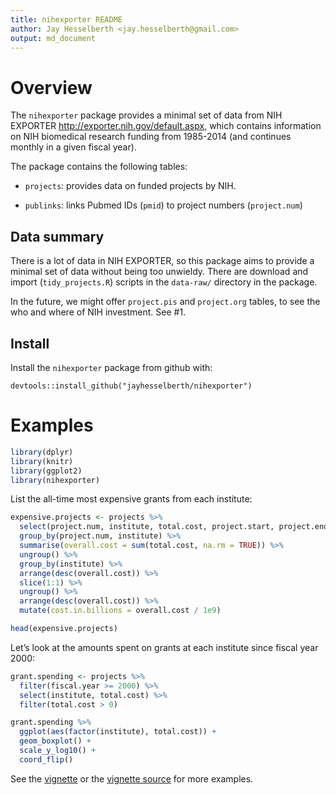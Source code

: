 ```yaml
---
title: nihexporter README
author: Jay Hesselberth <jay.hesselberth@gmail.com>
output: md_document
---
```


# Overview

The `nihexporter` package provides a minimal set of data from NIH EXPORTER
<http://exporter.nih.gov/default.aspx>, which contains information on NIH
biomedical research funding from 1985-2014 (and continues monthly in a given fiscal year).

The package contains the following tables:

* `projects`: provides data on funded projects by NIH.

* `publinks`: links Pubmed IDs (`pmid`) to project numbers (`project.num`)

## Data summary

There is a lot of data in NIH EXPORTER, so this package aims to provide a
minimal set of data without being too unwieldy. There are download and
import (`tidy_projects.R`) scripts in the `data-raw/` directory in the
package.

In the future, we might offer `project.pis` and `project.org` tables, to
see the who and where of NIH investment. See #1.

## Install

Install the `nihexporter` package from github with:
  
```
devtools::install_github("jayhesselberth/nihexporter")
```

# Examples

```r
library(dplyr)
library(knitr)
library(ggplot2)
library(nihexporter)
```

List the all-time most expensive grants from each institute:

```r
expensive.projects <- projects %>%
  select(project.num, institute, total.cost, project.start, project.end) %>%
  group_by(project.num, institute) %>%
  summarise(overall.cost = sum(total.cost, na.rm = TRUE)) %>%
  ungroup() %>%
  group_by(institute) %>%
  arrange(desc(overall.cost)) %>%
  slice(1:1) %>%
  ungroup() %>%
  arrange(desc(overall.cost)) %>%
  mutate(cost.in.billions = overall.cost / 1e9)

head(expensive.projects)
```

Let's look at the amounts spent on grants at each institute since fiscal year 2000:

```r
grant.spending <- projects %>% 
  filter(fiscal.year >= 2000) %>%
  select(institute, total.cost) %>%
  filter(total.cost > 0)

grant.spending %>%
  ggplot(aes(factor(institute), total.cost)) +
  geom_boxplot() +
  scale_y_log10() +
  coord_flip()
```

See the [vignette](http://rpubs.com/jayhesselberth/64386) or the [vignette source](vignettes/nihexporter.Rmd) for more examples.
